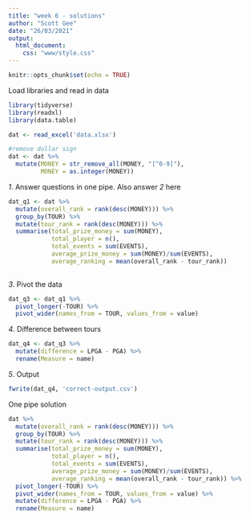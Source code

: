 ```yaml
---
title: "week 6 - solutions"
author: "Scott Gee"
date: "26/03/2021"
output: 
  html_document:
    css: "www/style.css"
---
```


```r
knitr::opts_chunk$set(echo = TRUE)
```

<script src="www/hideOutput.js"></script>
Load libraries and read in data

<div class="fold s">
```r
library(tidyverse)
library(readxl)
library(data.table)

dat <- read_excel('data.xlsx')

#remove dollar sign
dat <- dat %>% 
  mutate(MONEY = str_remove_all(MONEY, "[^0-9]"),
         MONEY = as.integer(MONEY))
```
</div>

*1*. Answer questions in one pipe. Also answer *2* here
<div class="fold s">
```r
dat_q1 <- dat %>% 
  mutate(overall_rank = rank(desc(MONEY))) %>% 
  group_by(TOUR) %>% 
  mutate(tour_rank = rank(desc(MONEY))) %>%  
  summarise(total_prize_money = sum(MONEY),
            total_player = n(),
            total_events = sum(EVENTS),
            average_prize_money = sum(MONEY)/sum(EVENTS),
            average_ranking = mean(overall_rank - tour_rank)) 
  
```
</div>
*3*. Pivot the data
<div class="fold s">
```r
dat_q3 <- dat_q1 %>% 
  pivot_longer(-TOUR) %>% 
  pivot_wider(names_from = TOUR, values_from = value) 
```
</div>
*4*. Difference between tours
<div class="fold s">
```r
dat_q4 <- dat_q3 %>% 
  mutate(difference = LPGA - PGA) %>% 
  rename(Measure = name)
```
</div>
*5*. Output
<div class="fold s">
```r
fwrite(dat_q4, 'correct-output.csv')
```
</div>

One pipe solution 
<div class="fold s">
```r
dat %>% 
  mutate(overall_rank = rank(desc(MONEY))) %>% 
  group_by(TOUR) %>% 
  mutate(tour_rank = rank(desc(MONEY))) %>%  
  summarise(total_prize_money = sum(MONEY),
            total_player = n(),
            total_events = sum(EVENTS),
            average_prize_money = sum(MONEY)/sum(EVENTS),
            average_ranking = mean(overall_rank - tour_rank)) %>% 
  pivot_longer(-TOUR) %>% 
  pivot_wider(names_from = TOUR, values_from = value) %>% 
  mutate(difference = LPGA - PGA) %>% 
  rename(Measure = name)
```
</div>

